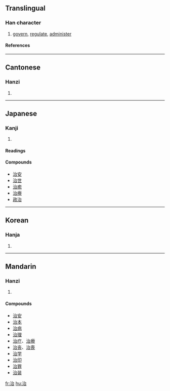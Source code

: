 ==Translingual==
===Han character===
{{Han char|rn=85|rad=水|as=05|sn=8|four=3316<sub>0</sub>|canj=水戈口 (EIR)}}
# [[govern]], [[regulate]], [[administer]]
====References====
{{Han ref|kx=0614.070|dkj=17256|dj=1007.110|hdz=31599.060|uh=6CBB|ud=27835|bh=AA76|bd=43638}}

----
==Cantonese==
===Hanzi===
{{yue-hanzi|jyut=|y=[[ji6]]}}
# {{defn|Cantonese}}

----
== Japanese ==
===Kanji===
{{ja-kanji|grade=|rs=水05}}
# {{defn|Japanese}} 
====Readings====
{{ja-readings|on=[[じ]] (ji), [[ち]] (chi)|kun=[[おさめる]] ([[治める]], osameru), [[なおる]] ([[治る]], naoru), [[おさまる]] ([[治まる]], osamaru)}}

====Compounds====
*[[治安]]
*[[治世]]
*[[治癒]]
*[[治療]]
*[[政治]]

----
==Korean==
===Hanja===
{{ko-hanja|hangeul=치|eumhun=|rv=chi|mr=ch'i|y=chi}}
# {{defn|Korean}}

----
==Mandarin==
===Hanzi===
{{cmn-hanzi|pin=[[zhì]] ([[zhi4]])|wg=[[chih4|chih<sup>4</sup>]]}}
# {{defn|Mandarin}}

====Compounds====
*[[治安]]
*[[治本]]
*[[治病]]
*[[治理]]
*[[治疗]]、[[治療]]
*[[治丧]]、[[治喪]]
*[[治学]]
*[[治印]]
*[[治罪]]
*[[治装]]

[[fr:治]]
[[hu:治]]
